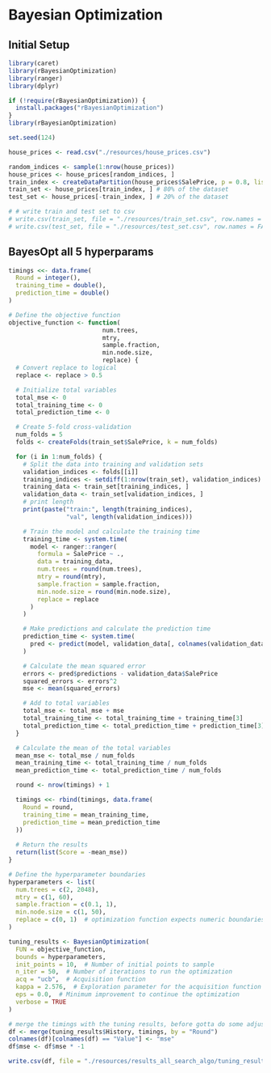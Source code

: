 # Bayesian Optimization
## Initial Setup

```r
library(caret)
library(rBayesianOptimization)
library(ranger)
library(dplyr)

if (!require(rBayesianOptimization)) {
  install.packages("rBayesianOptimization")
}
library(rBayesianOptimization)
```

```r
set.seed(124)
```

```r

house_prices <- read.csv("./resources/house_prices.csv")

random_indices <- sample(1:nrow(house_prices))
house_prices <- house_prices[random_indices, ]
train_index <- createDataPartition(house_prices$SalePrice, p = 0.8, list = FALSE)
train_set <- house_prices[train_index, ] # 80% of the dataset
test_set <- house_prices[-train_index, ] # 20% of the dataset

# # write train and test set to csv
# write.csv(train_set, file = "./resources/train_set.csv", row.names = FALSE)
# write.csv(test_set, file = "./resources/test_set.csv", row.names = FALSE)

```

## BayesOpt all 5 hyperparams

```r

timings <<- data.frame(
  Round = integer(),
  training_time = double(),
  prediction_time = double() 
)

# Define the objective function
objective_function <- function(
                          num.trees,
                          mtry,
                          sample.fraction,
                          min.node.size,
                          replace) {
  # Convert replace to logical
  replace <- replace > 0.5

  # Initialize total variables
  total_mse <- 0
  total_training_time <- 0
  total_prediction_time <- 0

  # Create 5-fold cross-validation
  num_folds = 5
  folds <- createFolds(train_set$SalePrice, k = num_folds)

  for (i in 1:num_folds) {
    # Split the data into training and validation sets
    validation_indices <- folds[[i]]
    training_indices <- setdiff(1:nrow(train_set), validation_indices)
    training_data <- train_set[training_indices, ]
    validation_data <- train_set[validation_indices, ]
    # print length
    print(paste("train:", length(training_indices),
                "val", length(validation_indices)))

    # Train the model and calculate the training time
    training_time <- system.time(
      model <- ranger::ranger(
        formula = SalePrice ~ .,
        data = training_data,
        num.trees = round(num.trees),
        mtry = round(mtry),
        sample.fraction = sample.fraction,
        min.node.size = round(min.node.size),
        replace = replace
      )
    )

    # Make predictions and calculate the prediction time
    prediction_time <- system.time(
      pred <- predict(model, validation_data[, colnames(validation_data) != "SalePrice"])
    )

    # Calculate the mean squared error
    errors <- pred$predictions - validation_data$SalePrice
    squared_errors <- errors^2
    mse <- mean(squared_errors)

    # Add to total variables
    total_mse <- total_mse + mse
    total_training_time <- total_training_time + training_time[3]
    total_prediction_time <- total_prediction_time + prediction_time[3]
  }

  # Calculate the mean of the total variables
  mean_mse <- total_mse / num_folds
  mean_training_time <- total_training_time / num_folds
  mean_prediction_time <- total_prediction_time / num_folds

  round <- nrow(timings) + 1

  timings <<- rbind(timings, data.frame(
    Round = round,
    training_time = mean_training_time,
    prediction_time = mean_prediction_time
  ))
  
  # Return the results
  return(list(Score = -mean_mse))
}

```

```r
# Define the hyperparameter boundaries
hyperparameters <- list(
  num.trees = c(2, 2048),
  mtry = c(1, 60),
  sample.fraction = c(0.1, 1),
  min.node.size = c(1, 50),
  replace = c(0, 1)  # optimization function expects numeric boundaries
)

tuning_results <- BayesianOptimization(
  FUN = objective_function,
  bounds = hyperparameters,
  init_points = 10,  # Number of initial points to sample
  n_iter = 50,  # Number of iterations to run the optimization
  acq = "ucb",  # Acquisition function
  kappa = 2.576,  # Exploration parameter for the acquisition function
  eps = 0.0,  # Minimum improvement to continue the optimization
  verbose = TRUE
)
```

```r
# merge the timings with the tuning results, before gotta do some adjustments in the df u know..
df <- merge(tuning_results$History, timings, by = "Round")
colnames(df)[colnames(df) == "Value"] <- "mse"
df$mse <- df$mse * -1
```

```r
write.csv(df, file = "./resources/results_all_search_algo/tuning_results.csv", row.names = FALSE)
```